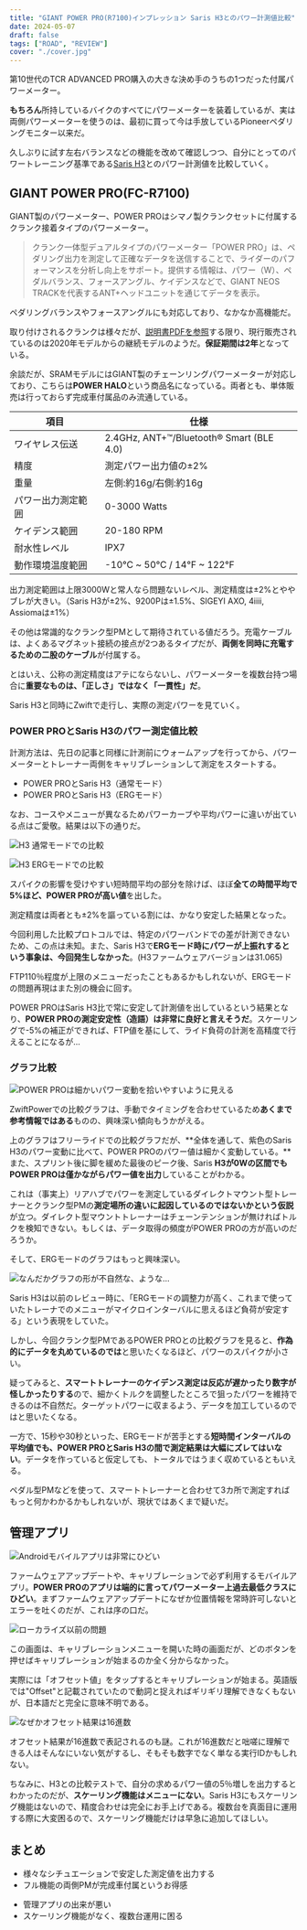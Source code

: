 ```yaml
---
title: "GIANT POWER PRO(R7100)インプレッション Saris H3とのパワー計測値比較"
date: 2024-05-07
draft: false
tags: ["ROAD", "REVIEW"]
cover: "./cover.jpg"
---
```


第10世代のTCR ADVANCED PRO購入の大きな決め手のうちの1つだった付属パワーメーター。

**もちろん**所持しているバイクのすべてにパワーメーターを装着しているが、実は両側パワーメーターを使うのは、最初に買って今は手放しているPioneerペダリングモニター以来だ。

久しぶりに試す左右バランスなどの機能を改めて確認しつつ、自分にとってのパワートレーニング基準である[Saris H3](https://amzn.to/3UzivOn)とのパワー計測値を比較していく。

## GIANT POWER PRO(FC-R7100)

GIANT製のパワーメーター、POWER PROはシマノ製クランクセットに付属するクランク接着タイプのパワーメーター。

> クランク一体型デュアルタイプのパワーメーター「POWER PRO」は、ペダリング出力を測定して正確なデータを送信することで、ライダーのパフォーマンスを分析し向上をサポート。提供する情報は、パワー（W）、ペダルバランス、フォースアングル、ケイデンスなどで、GIANT NEOS TRACKを代表するANT+ヘッドユニットを通じてデータを表示。

ペダリングバランスやフォースアングルにも対応しており、なかなか高機能だ。

取り付けされるクランクは様々だが、[説明書PDFを参照](https://www.giant.co.jp/pdf_manual/MY20_Power_meter_user_manual_JP-v3.pdf)する限り、現行販売されているのは2020年モデルからの継続モデルのようだ。**保証期間は2年**となっている。

余談だが、SRAMモデルにはGIANT製のチェーンリングパワーメーターが対応しており、こちらは**POWER HALO**という商品名になっている。両者とも、単体販売は行っておらず完成車付属品のみ流通している。

<LinkCard url="https://www.giant.co.jp/giant24/showcase/giant-original-spec/" />

| 項目               | 仕様                                       |
| ------------------ | ------------------------------------------ |
| ワイヤレス伝送     | 2.4GHz, ANT+™/Bluetooth® Smart (BLE 4.0) |
| 精度               | 測定パワー出力値の±2%                      |
| 重量               | 左側:約16g/右側:約16g                      |
| パワー出力測定範囲 | 0-3000 Watts                               |
| ケイデンス範囲     | 20-180 RPM                                 |
| 耐水性レベル       | IPX7                                       |
| 動作環境温度範囲   | -10℃ ~ 50℃ / 14°F ~ 122°F                  |

出力測定範囲は上限3000Wと常人なら問題ないレベル、測定精度は±2%とややブレが大きい。（Saris H3が±2%、9200Pは±1.5%、SIGEYI AXO, 4iiii, Assiomaは±1%）

その他は常識的なクランク型PMとして期待されている値だろう。充電ケーブルは、よくあるマグネット接続の接点が2つあるタイプだが、**両側を同時に充電するための二股のケーブル**が付属する。

とはいえ、公称の測定精度はアテにならないし、パワーメーターを複数台持つ場合に**重要なものは、「正しさ」ではなく「一貫性」だ**。

Saris H3と同時にZwiftで走行し、実際の測定パワーを見ていく。

### POWER PROとSaris H3のパワー測定値比較

計測方法は、先日の記事と同様に計測前にウォームアップを行ってから、パワーメーターとトレーナー両側をキャリブレーションして測定をスタートする。

- POWER PROとSaris H3（通常モード）
- POWER PROとSaris H3（ERGモード）

なお、コースやメニューが異なるためパワーカーブや平均パワーに違いが出ている点はご愛敬。結果は以下の通りだ。

![H3 通常モードでの比較](./h3-non-erg-comp.png)

![H3 ERGモードでの比較](./h3-erg-comp.png)

スパイクの影響を受けやすい短時間平均の部分を除けば、ほぼ**全ての時間平均で5%ほど、POWER PROが高い値**を出した。

測定精度は両者とも±2%を謳っている割には、かなり安定した結果となった。

今回利用した比較プロトコルでは、特定のパワーバンドでの差が計測できないため、この点は未知。また、Saris H3で**ERGモード時にパワーが上振れするという事象は、今回発生しなかった**。(H3ファームウェアバージョンは31.065)

FTP110％程度が上限のメニューだったこともあるかもしれないが、ERGモードの問題再現はまた別の機会に回す。

POWER PROはSaris H3比で常に安定して計測値を出しているという結果となり、**POWER PROの測定安定性（造語）は非常に良好と言えそうだ**。スケーリングで-5%の補正ができれば、FTP値を基にして、ライド負荷の計測を高精度で行えることになるが…

### グラフ比較

![POWER PROは細かいパワー変動を拾いやすいように見える](./noerg-chart.png)

ZwiftPowerでの比較グラフは、手動でタイミングを合わせているため**あくまで参考情報ではある**ものの、興味深い傾向もうかがえる。

上のグラフはフリーライドでの比較グラフだが、**全体を通して、紫色のSaris H3のパワー変動に比べて、POWER PROのパワー値は細かく変動している。**また、スプリント後に脚を緩めた最後のピーク後、Saris **H3が0Wの区間でもPOWER PROは僅かながらパワー値を出力**していることがわかる。

これは（事実上）リアハブでパワーを測定しているダイレクトマウント型トレーナーとクランク型PMの**測定場所の違いに起因しているのではないかという仮説**が立つ。ダイレクト型マウントトレーナーはチェーンテンションが無ければトルクを検知できない。もしくは、データ取得の頻度がPOWER PROの方が高いのだろうか。

そして、ERGモードのグラフはもっと興味深い。

![なんだかグラフの形が不自然な、ような…](./erg-chart.png)

Saris H3は以前のレビュー時に、「ERGモードの調整力が高く、これまで使っていたトレーナでのメニューがマイクロインターバルに思えるほど負荷が安定する」という表現をしていた。

<LinkCard url="https://blog.gensobunya.net/post/2022/01/saris_h3/" />

しかし、今回クランク型PMであるPOWER PROとの比較グラフを見ると、**作為的にデータを丸めているのでは**と思いたくなるほど、パワーのスパイクが小さい。

疑ってみると、**スマートトレーナーのケイデンス測定は反応が遅かったり数字が怪しかったりする**ので、細かくトルクを調整したところで狙ったパワーを維持できるのは不自然だ。ターゲットパワーに収まるよう、データを加工しているのではと思いたくなる。

一方で、15秒や30秒といった、ERGモードが苦手とする**短時間インターバルの平均値でも、POWER PROとSaris H3の間で測定結果は大幅にズレてはいない**。データを作っていると仮定しても、トータルではうまく収めているともいえる。

ペダル型PMなどを使って、スマートトレーナーと合わせて3カ所で測定すればもっと何かわかるかもしれないが、現状ではあくまで疑いだ。

## 管理アプリ

![Androidモバイルアプリは非常にひどい](./app-paired.png)

ファームウェアアップデートや、キャリブレーションで必ず利用するモバイルアプリ。**POWER PROのアプリは端的に言ってパワーメーター上過去最低クラスにひどい**。まずファームウェアアップデートになぜか位置情報を常時許可しないとエラーを吐くのだが、これは序の口だ。

![ローカライズ以前の問題](./app-calibration.png)

この画面は、キャリブレーションメニューを開いた時の画面だが、どのボタンを押せばキャリブレーションが始まるのか全く分からなかった。

実際には「オフセット値」をタップするとキャリブレーションが始まる。英語版では"Offset"と記載されていたので動詞と捉えればギリギリ理解できなくもないが、日本語だと完全に意味不明である。

![なぜかオフセット結果は16進数](./app-calibrated.png)

オフセット結果が16進数で表記されるのも謎。これが16進数だと咄嗟に理解できる人はそんなにいない気がするし、そもそも数字でなく単なる実行IDかもしれない。

ちなみに、H3との比較テストで、自分の求めるパワー値の5％増しを出力するとわかったのだが、**スケーリング機能はメニューにない**。Saris H3にもスケーリング機能はないので、精度合わせは完全にお手上げである。複数台を真面目に運用する際に大変困るので、スケーリング機能だけは早急に追加してほしい。

## まとめ

<PositiveBox>

- 様々なシチュエーションで安定した測定値を出力する
- フル機能の両側PMが完成車付属というお得感

</PositiveBox>

<NegativeBox>

- 管理アプリの出来が悪い
- スケーリング機能がなく、複数台運用に困る

</NegativeBox>
